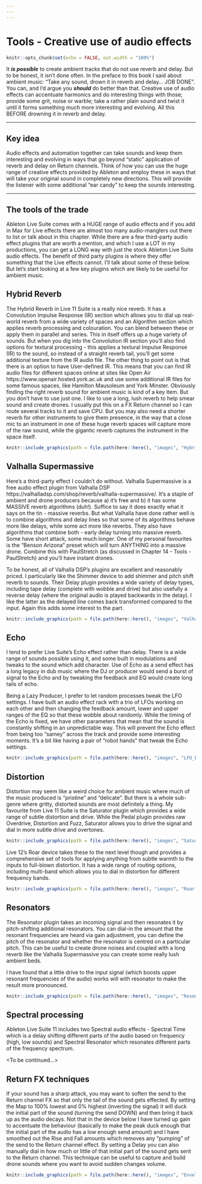 ```yaml
---
---
---
```


# Tools - Creative use of audio effects

```r
knitr::opts_chunk$set(echo = FALSE, out.width = "100%")
```

It ***is possible*** to create ambient tracks that do not use reverb and delay. But to be honest, it isn't done often. In the preface to this book I said about ambient music: "Take any sound, drown it in reverb and delay... JOB DONE". You can, and I'd argue you ***should*** do better than that. Creative use of audio effects can accentuate harmonics and do interesting things with those; provide some grit, noise or warble; take a rather plain sound and twist it until it forms something much more interesting and evolving. All this BEFORE drowning it in reverb and delay.

------------------------------------------------------------------------

## Key idea {.unnumbered}

Audio effects and automation together can take sounds and keep them interesting and evolving in ways that go beyond "static" application of reverb and delay on Return channels. Think of how you can use the huge range of creative effects provided by Ableton and employ these in ways that will take your original sound in completely new directions. This will provide the listener with some additional "ear candy" to keep the sounds interesting.

------------------------------------------------------------------------

## The tools of the trade
Ableton Live Suite comes with a HUGE range of audio effects and if you add in Max for Live effects there are almost too many audio-manglers out there to list or talk about in this chapter. While there are a few third-party audio effect plugins that are worth a mention, and which I use a LOT in my productions, you can get a LONG way with just the stock Ableton Live Suite audio effects. The benefit of third party plugins is where they offer something that the Live effects cannot. I'll talk about some of these below. But let's start looking at a few key plugins which are likely to be useful for ambient music.

## Hybrid Reverb
The Hybrid Reverb in Live 11 Suite is a really nice reverb. It has a Convolution Impulse Response (IR) section which allows you to dial up real-world reverb from a wide variety of spaces and an Algorithm section which applies reverb processing and colouration. You can blend between these or apply them in parallel and series. This in itself offers up a huge variety of sounds. But when you dig into the Convolution IR section you'll also find options for textural processing - this applies a textural Impulse Response (IR) to the sound, so instead of a straight reverb tail, you'll get some additional texture from the IR audio file. The other thing to point out is that there is an option to have User-defined IR. This means that you can find IR audio files for different spaces online at sites like Open Air https://www.openair.hosted.york.ac.uk and use some additional IR files for some famous spaces, like Hamilton Mausoleum and York Minster. Obviously finding the right reverb sound for ambient music is kind of a key item. But you don't have to use just one. I like to use a long, lush reverb to help smear sound and create drones. I usually put this on a FX Return channel so I can route several tracks to it and save CPU. But you may also need a shorter reverb for other instruments to give them presence, in the way that a close mic to an instrument in one of these huge reverb spaces will capture more of the raw sound, while the gigantic reverb captures the instrument in the space itself.

```r
knitr::include_graphics(path = file.path(here::here(), "images", "Hybrid_Reverb.png"))
```

## Valhalla Supermassive
Here's a third-party effect I couldn't do without. Valhalla Supermassive is a free audio effect plugin from Valhalla DSP https://valhalladsp.com/shop/reverb/valhalla-supermassive/. It's a staple of ambient and drone producers because a) it's free and b) it has some MASSIVE reverb algorithms (duh!). Suffice to say it does exactly what it says on the tin - massive reverbs. But what Valhalla have done rather well is to combine algorithms and delay lines so that some of its algorithms behave more like delays, while some act more like reverbs. They also have algorithms that combine both - early delay turning into massive reverb. Some have short attack, some much longer. One of my personal favourites is the "Benson Arizona" preset which will turn ANYTHING into a massive drone. Combine this with PaulStretch (as discussed in Chapter 14 - Tools - PaulStretch) and you'll have instant drones.

To be honest, all of Valhalla DSP's plugins are excellent and reasonably priced. I particularly like the Shimmer device to add shimmer and pitch shift reverb to sounds. Their Delay plugin provides a wide variety of delay types, including tape delay (complete with wobble and drive) but also usefully a reverse delay (where the original audio is played backwards in the delay). I like the latter as the delayed line comes back transformed compared to the input. Again this adds some interest to the part.

```r
knitr::include_graphics(path = file.path(here::here(), "images", "Valhalla_Supermassive.png"))
```
## Echo
I tend to prefer Live Suite's Echo effect rather than delay. There is a wide range of sounds possible using it, and some built in modulations and tweaks to the sound which add character. Use of Echo as a send effect has a long legacy in dub music where the DJ or producer would send a burst of signal to the Echo and by tweaking the feedback and EQ would create long tails of echo. 

Being a Lazy Producer, I prefer to let random processes tweak the LFO settings. I have built an audio effect rack with a trio of LFOs working on each other and then changing the feedback amount, lower and upper ranges of the EQ so that these wobble about randomly. While the timing of the Echo is fixed, we have other parameters that mean that the sound is constantly shifting in an unpredictable way. This will prevent the Echo effect from being too "samey" across the track and provide some interesting moments. It's a bit like having a pair of "robot hands" that tweak the Echo settings.


```r
knitr::include_graphics(path = file.path(here::here(), "images", "LFO_Echo.png"))
```

## Distortion
Distortion may seem like a weird choice for ambient music where much of the music produced is "pristine" and "delicate". But there is a whole sub-genre where gritty, distorted sounds are most definitely a thing. My favourite from Live 11 Suite is the Saturator plugin which provides a wide range of subtle distortion and drive. While the Pedal plugin provides raw Overdrive, Distortion and Fuzz, Saturator allows you to drive the signal and dial in more subtle drive and overtones.

```r
knitr::include_graphics(path = file.path(here::here(), "images", "Saturator_Pedal.png"))
```

Live 12's Roar device takes these to the next level though and provides a comprehensive set of tools for applying anything from subtle warmth to the inputs to full-blown distortion. It has a wide range of routing options, including multi-band which allows you to dial in distortion for different frequency bands.

```r
knitr::include_graphics(path = file.path(here::here(), "images", "Roar.png"))
```

## Resonators
The Resonator plugin takes an incoming signal and then resonates it by pitch-shifting additional resonators. You can dial-in the amount that the resonant frequencies are heard via gain adjustment, you can define the pitch of the resonator and whether the resonator is centred on a particular pitch. This can be useful to create drone noises and coupled with a long reverb like the Valhalla Supermassive you can create some really lush ambient beds.

I have found that a little drive to the input signal (which boosts upper resonant frequencies of the audio) works will with resonator to make the result more pronounced.

```r
knitr::include_graphics(path = file.path(here::here(), "images", "Resonator.png"))
```

## Spectral processing
Ableton Live Suite 11 includes two Spectral audio effects - Spectral Time which is a delay shifting different parts of the audio based on frequency (high, low sounds) and Spectral Resonator which resonates different parts of the frequency spectrum.

<To be continued...>

## Return FX techniques
If your sound has a sharp attack, you may want to soften the send to the Return channel FX so that only the tail of the sound gets effected. By setting the Map to 100% lowest and 0% highest (inverting the signal) it will duck the initial part of the sound (turning the send DOWN) and then bring it back up as the audio decays. Not that in the device below I have turned up gain to accentuate the behaviour (basically to make the peak duck enough that the initial part of the audio has a low enough send amount) and I have smoothed out the Rise and Fall amounts which removes any "pumping" of the send to the Return channel effect. By setting a Delay you can also manually dial in how much or little of that initial part of the sound gets sent to the Return channel. This technique can be useful to capture and build drone sounds where you want to avoid sudden changes volume.

```r
knitr::include_graphics(path = file.path(here::here(), "images", "Envelope_Follower_Send.png"))
```